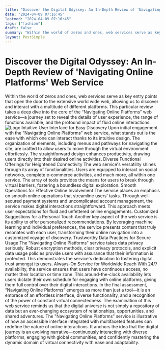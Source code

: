 ```yaml
---
title: "Discover the Digital Odyssey: An In-Depth Review of 'Navigating Online Platforms' Web Service"
date: "2024-04-09 07:16:45"
lastmod: "2024-04-09 07:16:45"
tags: ["fashion"]
draft: false
summary: "Within the world of zeros and ones, web services serve as key entry points that open the door to the extensive world wide web, allowing us to discover and interact with a multitude of different platforms. This particular review takes a deep dive into the core of the “Navigating Online Platforms” web service—a journey set to reveal the details of user experience, the range of functions available, and the profound impact of fluid online interactions."
layout: PostSimple
---
```

# Discover the Digital Odyssey: An In-Depth Review of 'Navigating Online Platforms' Web Service
Within the world of zeros and ones, web services serve as key entry points that open the door to the extensive world wide web, allowing us to discover and interact with a multitude of different platforms. This particular review takes a deep dive into the core of the “Navigating Online Platforms” web service—a journey set to reveal the details of user experience, the range of functions available, and the profound impact of fluid online interactions.
<img alt="Logo" src="https://cdn.seniorsselection.com/src_image/95da6f1a07403eb815821a62b5b96515.webp"/>
Intuitive User Interface for Easy Discovery
Upon initial engagement with the “Navigating Online Platforms” web service, what stands out is the ease with which one can interact thanks to its intuitive design. The organization of elements, including menus and pathways for navigating the site, are crafted to allow users to move through the virtual environment effortlessly. The straightforward design enhances productivity, drawing users directly into their desired online activities.
Diverse Functional Offerings for Heightened Connectivity
The web service's versatility shines through its array of functionalities. Users are equipped to interact on social networks, complete e-commerce activities, and much more, all within one service. The array of tools provides the means for users to break through virtual barriers, fostering a boundless digital exploration.
Smooth Operations for Effective Online Involvement
The service places an emphasis on smooth online operations that streamline users' tasks. Through well-secured payment systems and uncomplicated account management, the service makes digital interactions straightforward. This approach meets user expectations for fluid and unfettered online engagements.
Customized Suggestions for a Personal Touch
Another key aspect of the web service is its ability to offer personalized recommendations. By leveraging machine learning and individual preferences, the service presents content that truly resonates with each user, transforming their online navigation into a customized voyage of discovery.
Trustworthy Data Practices for Secure Usage
The "Navigating Online Platforms" service takes data privacy seriously. Robust encryption methods, clear privacy protocols, and explicit data usage policies provide users with assurance that their information is protected. This demonstrates the service's dedication to fostering digital trust amongst its users.
Always-On Service for Worldwide Reach
With 24/7 availability, the service ensures that users have continuous access, no matter their location or time zone. This around-the-clock availability lets users dictate their own schedule for engaging with online platforms, giving them full control over their digital interactions.
In the final assessment, “Navigating Online Platforms” emerges as more than just a tool—it is an embrace of an effortless interface, diverse functionality, and a recognition of the power of constant virtual connectedness.
The examination of this web service reminds us that the digital universe is not simply a repository of data but an ever-changing ecosystem of relationships, opportunities, and shared adventures. The "Navigating Online Platforms" service is illustrative of how an accessible interface integrated with multifaceted features can redefine the nature of online interactions. It anchors the idea that the digital journey is an evolving narrative—continuously interacting with diverse platforms, engaging with global communities, and confidently mastering the dynamic domain of virtual connectivity with ease and adaptability.
        